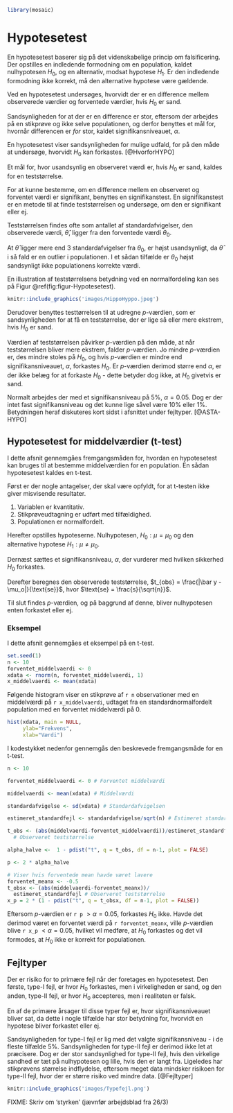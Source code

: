 ```r
library(mosaic)
```

# Hypotesetest

En hypotesetest baserer sig på det videnskabelige princip om falsificering. Der opstilles en indledende formodning om en population, kaldet nulhypotesen $H_0$, og en alternativ, modsat hypotese $H_1$. Er den indledende formodning ikke korrekt, må den alternative hypotese være gældende.

Ved en hypotesetest undersøges, hvorvidt der er en difference mellem observerede værdier og forventede værdier, hvis $H_0$ er sand.

Sandsynligheden for at der er en difference er stor, eftersom der arbejdes på en stikprøve og ikke selve populationen, og derfor benyttes et mål for, hvornår differencen er _for_ stor, kaldet signifikansniveauet, $\alpha$.

En hypotesetest viser sandsynligheden for mulige udfald, for på den måde at undersøge, hvorvidt $H_0$ kan forkastes. [@HvorforHYPO] 

Et mål for, hvor usandsynlig en observeret værdi er, hvis $H_0$ er sand, kaldes for en teststørrelse.

For at kunne bestemme, om en difference mellem en observeret og forventet værdi er signifikant, benyttes en signifikanstest. En signifikanstest er en metode til at finde teststørrelsen og undersøge, om den er signifikant eller ej.

Teststørrelsen findes ofte som antallet af standardafvigelser, den observerede værdi, $\hat \theta$, ligger fra den forventede værdi $\theta_0$.

At $\hat \theta$ ligger mere end $3$ standardafvigelser fra $\theta_0$, er højst usandsynligt, da $\hat \theta$ i så fald er en outlier i populationen. I et sådan tilfælde er $\theta_0$ højst sandsynligt ikke populationens korrekte værdi.

En illustration af teststørrelsens betydning ved en normalfordeling kan ses på Figur \@ref(fig:figur-Hypotesetest).

```r
knitr::include_graphics('images/HippoHyppo.jpeg')
```

Derudover benyttes testtørrelsen til at udregne _p_-værdien, som er sandsynligheden for at få en teststørrelse, der er lige så eller mere ekstrem, hvis $H_0$ er sand.

Værdien af teststørrelsen påvirker _p_-værdien på den måde, at når teststørrelsen bliver mere ekstrem, falder _p_-værdien. Jo mindre _p_-værdien er, des mindre stoles på $H_0$, og hvis _p_-værdien er mindre end signifikansniveauet, $\alpha$, forkastes $H_0$. Er _p_-værdien derimod større end $\alpha$, er der ikke belæg for at forkaste $H_0$ - dette betyder dog ikke, at $H_0$ givetvis er sand.

Normalt arbejdes der med et signifikansniveau på $5\%$, $\alpha=0.05$. Dog er der intet fast signifikansniveau og det kunne lige såvel være $10\%$ eller $1\%$. Betydningen heraf diskuteres kort sidst i afsnittet under fejltyper. [@ASTA-HYPO]

## Hypotesetest for middelværdier (t-test){#t-test}

I dette afsnit gennemgåes fremgangsmåden for, hvordan en hypotesetest kan bruges til at bestemme middelværdien for en population. En sådan hypotesetest kaldes en t-test.

Først er der nogle antagelser, der skal være opfyldt, for at t-testen ikke giver misvisende resultater.

1. Variablen er kvantitativ.
2. Stikprøveudtagning er udført med tilfældighed.
3. Populationen er normalfordelt.

Herefter opstilles hypoteserne. Nulhypotesen, $H_0: \mu = \mu_0$ og den alternative hypotese $H_1: \mu \neq \mu_0$.

Dernæst sættes et signifikansniveau, $\alpha$, der vurderer med hvilken sikkerhed $H_0$ forkastes.

Derefter beregnes den observerede teststørrelse, $t_{obs} = \frac{|\bar y - \mu_o|}{\text{se}}$, hvor $\text{se} = \frac{s}{\sqrt{n}}$.

Til slut findes _p_-værdien, og på baggrund af denne, bliver nulhypotesen enten forkastet eller ej.

### Eksempel

I dette afsnit gennemgåes et eksempel på en t-test.

```r
set.seed(1)
n <- 10
forventet_middelvaerdi <- 0
xdata <- rnorm(n, forventet_middelvaerdi, 1)
x_middelvaerdi <- mean(xdata)
```

Følgende histogram viser en stikprøve af ```r n``` observationer med en middelværdi på ```r x_middelvaerdi```, udtaget fra en standardnormalfordelt population med en forventet middelværdi på $0$.

```r
hist(xdata, main = NULL,
     ylab="Frekvens",
     xlab="Værdi")
```

I kodestykket nedenfor gennemgås den beskrevede fremgangsmåde for en t-test.

```r
n <- 10

forventet_middelvaerdi <- 0 # Forventet middelværdi

middelvaerdi <- mean(xdata) # Middelværdi

standardafvigelse <- sd(xdata) # Standardafvigelsen

estimeret_standardfejl <- standardafvigelse/sqrt(n) # Estimeret standardfejl

t_obs <- (abs(middelvaerdi-forventet_middelvaerdi))/estimeret_standardfejl
  # Observeret teststørrelse

alpha_halve <-  1 - pdist("t", q = t_obs, df = n-1, plot = FALSE)

p <- 2 * alpha_halve
```

```r
# Viser hvis forventede mean havde været lavere
forventet_meanx <- -0.5
t_obsx <- (abs(middelvaerdi-forventet_meanx))/
  estimeret_standardfejl # Observeret teststørrelse
x_p = 2 * (1 - pdist("t", q = t_obsx, df = n-1, plot = FALSE))
```

Eftersom *p*-værdien er ```r p``` $> \alpha=0.05$, forkastes $H_0$ ikke. Havde det derimod været en forventet værdi på ```r forventet_meanx```, ville *p*-værdien blive ```r x_p``` $< \alpha=0.05$, hvilket vil medføre, at $H_0$ forkastes og det vil formodes, at $H_0$ ikke er korrekt for populationen.

## Fejltyper

Der er risiko for to primære fejl når der foretages en hypotesetest. Den første, type-I fejl, er hvor $H_0$ forkastes, men i virkeligheden er sand, og den anden, type-II fejl, er hvor $H_0$ accepteres, men i realiteten er falsk.

En af de primære årsager til disse typer fejl er, hvor signifikansniveauet bliver sat, da dette i nogle tilfælde har stor betydning for, hvorvidt en hypotese bliver forkastet eller ej.

Sandsynligheden for type-I fejl er lig med det valgte signifikansniveau - i de fleste tilfælde $5\%$. Sandsynligheden for type-II fejl er derimod ikke let at præcisere. Dog er der stor sandsynlighed for type-II fejl, hvis den virkelige sandhed er tæt på nulhypotesen og lille, hvis den er langt fra. Ligeledes har stikprøvens størrelse indflydelse, eftersom meget data mindsker risikoen for type-II fejl, hvor der er større risiko ved mindre data. [@Fejltyper]

```r
knitr::include_graphics('images/Typefejl.png')
```

FIXME: Skriv om 'styrken' (jævnfør arbejdsblad fra 26/3)









<!-- GAMMELT -->

<!-- En hypotesetest er givet ved en formodning, derved hypotese, om en given population forholder sig på en bestemt måde, hvilket der undersøges. Heraf opstilles to hypoteser. En nulhypotese, $H_0$, og en alternativ hypotese $H_1$. Nulhypotesen er den antagelse der er taget, hvor den alternative hypotese påviser at det ikke er tilfældet, og derved at noget andet er gældende.   -->

<!-- Grunden til at benytte en hypotesetest er, at undersøge, hvorvidt differencen på $H_0$ og den observerede værdi fra datasættet er sandsynlig. Sandsynligheden for en difference er stor, eftersom der arbejdes på en stikprøve og ikke selve populationen. -->

<!-- En hypotesetest evaluerer sandsynligheden for mulige udfald, for på den måde at kunne forkaste $H_0$ eller ej. [@HvorforHYPO] -->

<!-- For at kunne undersøge, hvorvidt der er en signifikant forskel mellem stikprøven og hypotesen benyttes en signifikanstest. For at kunne evaluere om en difference er signifikant, opstilles testtørrelsen og _p_-værdien findes. -->

<!-- Teststørrelsen sammenligner stikprøven med den forventede værdi fra $H_0$, og indikerer, hvor mange standardafvigelser stikprøven er fra $H_0$. Afhængig af den valgte hypotesetest benyttes forskellige teststørrelser. T-test benytter t-teststørrelse, hvor ANOVA benytter F-teststørrelse osv. [@TEST-HYPO] -->

<!-- Teststørrelsen findes ofte ved $T(\hat\theta, \theta_0) =$ "# standardafvigelser fra $\hat\theta$ til $\theta_0$", hvor $\hat\theta$ er den estimerede værdi og $\theta_0$ er den forventede værdi fra $H_0$. Denne værdi kendetegnes ved den observerede værdi af t, $t_{obs}$. -->

<!-- Det vil være meget usandsynligt at $\hat\theta$ er mere end 3 standardafvigelser fra $\theta_0$, hvilket ville påpege, at $\theta_0$ højst sandsynligt ikke er populationens korrekte værdi. [@ASTA-HYPO] -->

<!-- En illustration af teststørrelsens betydning ved en normalfordeling kan ses i figuren herunder. FIXME referer til figuren. -->

<!-- FIXME: Figuren er lidt utydelig. De kritiske punkter skal være mere synlige. Eventulet zoom ind på halerne. -->

<!-- ```{r, figur-Hypotesetest, out.width='75%', fig.align='center', fig.cap = "Teststørrelsens indflydelse på nulhypotesen", echo = FALSE} -->
<!-- knitr::include_graphics('images/HippoHyppo.jpg') -->
<!-- ``` -->

<!-- Derudover benyttes testtørrelsen til at udregne _p_-værdien. Værdien af teststørrelsen påvirker _p_-værdien, og hvis testtørrelsen bliver for stor medfører det, at _p_-værdien bliver lille nok til at kunne forkaste $H_0$. Altså, jo mindre _p_-værdien er, des mindre stoles der på $H_0$. Hvis $p<\alpha$ forkastes $H_0$, hvor $p>\alpha$ ikke giver grundlag til at forkaste $H_0$. Normalt arbejder man med et signifikansniveau på 5%, $\alpha=0.05$. Dog er der intet fast signifikansniveau og det kunne lige såvel være 10% eller 1%. Betydningen heraf diskuteres kort sidst i afsnittet under fejltyper. [@ASTA-HYPO] -->



<!-- ## Hypotesetest på normalfordeling -->

<!-- På baggrund af en normalfordeling er det muligt at lave en hypotesetest ud fra følgende med en t-test.   -->

<!-- * Først sættes et signifikansniveau, $\alpha$, som vurderer med hvilken sikkerhed $H_0$ forkastes eller ej. -->

<!-- * Herefter udregnes estimater for parametrene af populationen, middelværdien, $\hat \mu = \bar y$ og standardafvigelsen, $\hat \sigma = s$ ud fra $n$ observationer. -->

<!-- * En nulhypotese: $H_0 : \mu = \mu_0$ og en alternativ hypotese: $H_1 : \mu \neq \mu_0$ opstilles, hvor $\mu_0$ er den forventede værdi, hvis nulhypotesen er sand. -->

<!-- * Herefter kan den observerede teststørrelse, $t_{obs} = \frac{|\bar y - \mu_o|}{\frac{s}{\sqrt{n}}}$ udregnes. -->

<!-- <!-- * Frihedsgrader, $df = n-1$. FIXME: Beskriv antallet af frihedsgrader tidligere. -->

<!-- * *p*-værdien, som kan slåes op på baggrund af antal frihedsgrader og signifikantniveauet, eller findes i R ved ```2 * (1 - pdist("t", q = t_obs, df = n-1))```. -->

<!-- ```{r include=FALSE} -->
<!-- set.seed(1) -->
<!-- n <- 10 -->
<!-- forventet_middelvaerdi <- 0 -->
<!-- xdata <- rnorm(n, forventet_middelvaerdi, 1) -->
<!-- x_middelvaerdi <- mean(xdata) -->
<!-- ``` -->

<!-- ```{r, echo=FALSE, fig.align='center', fig.cap = "Histogram over 10 simulerede standardnormalfordelte tal."} -->
<!-- hist(xdata, main = NULL, -->
<!--      ylab="Frekvens", -->
<!--      xlab="Værdi") -->
<!-- ``` -->

<!-- Med et normalfordelt datasæt er det muligt at undersøge om der er evidens imod hypotesen. Eksempelvis benyttes et datasættet over af ```r n``` observationer med en middelværdi på ```r x_middelvaerdi``` og en forventet middelværdi på ```r forventet_middelvaerdi```, så kan der undersøge om forskellen er signifikant. -->

<!-- ```{r} -->
<!-- n <- 10 -->
<!-- forventet_middelvaerdi <- 0 # Forventet middelværdi -->
<!-- middelvaerdi <- mean(xdata) # Middelværdi -->
<!-- standardafvigelse <- sd(xdata) # Standardafvigelsen -->
<!-- estimeret_standardfejl <- standardafvigelse/sqrt(n) # Estimeret standardfejl -->
<!-- t_obs <- (abs(middelvaerdi-forventet_middelvaerdi))/estimeret_standardfejl # Observeret teststørrelse -->
<!-- alpha_halve <-  1 - pdist("t", q = t_obs, df = n-1, plot = FALSE) -->
<!-- p <- 2 * alpha_halve -->
<!-- ``` -->

<!-- ```{r include=FALSE} -->
<!-- # Viser hvis forventede mean havde været lavere -->
<!-- forventet_meanx <- -0.5 -->
<!-- t_obsx <- (abs(middelvaerdi-forventet_meanx))/estimeret_standardfejl # Observeret teststørrelse -->
<!-- x_p = 2 * (1 - pdist("t", q = t_obsx, df = n-1, plot = FALSE)) -->
<!-- ``` -->


<!-- Eftersom *p*-værdien er ```r p``` $> \alpha=0.05$, forkastes $H_0$ ikke. Havde det derimod været en forventet værdi på ```r forventet_meanx```, ville *p*-værdien blive ```r x_p``` $< \alpha=0.05$, hvilket vil medføre, at $H_0$ forkastes og det vil formodes, at $H_0$ ikke er korrekt for populationen. -->


